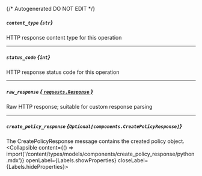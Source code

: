 {/* Autogenerated DO NOT EDIT  */}

##### `content_type` *{`str`}*
HTTP response content type for this operation

---
##### `status_code` *{`int`}*
HTTP response status code for this operation

---
##### `raw_response` [*{ `requests.Response` }*](https://requests.readthedocs.io/en/latest/api/#requests.Response)
Raw HTTP response; suitable for custom response parsing

---
##### `create_policy_response` *{`Optional[components.CreatePolicyResponse]`}*
The CreatePolicyResponse message contains the created policy object.
<Collapsible content={() => import('/content/types/models/components/create_policy_response/python.mdx')} openLabel={Labels.showProperties} closeLabel={Labels.hideProperties}>
</Collapsible>


